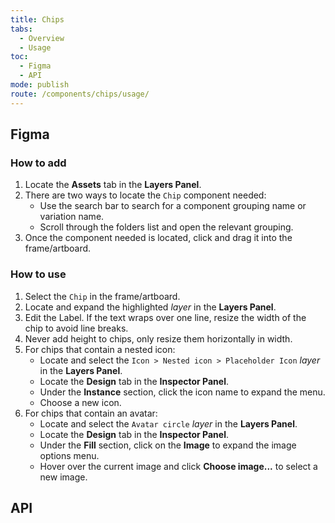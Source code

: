 ```yaml
---
title: Chips
tabs:
  - Overview
  - Usage
toc:
  - Figma
  - API
mode: publish
route: /components/chips/usage/
---
```



## Figma

### How to add

1. Locate the **Assets** tab in the **Layers Panel**.
2. There are two ways to locate the `Chip` component needed:
   - Use the search bar to search for a component grouping name or variation name.
   - Scroll through the folders list and open the relevant grouping.
3. Once the component needed is located, click and drag it into the frame/artboard.

### How to use

1. Select the `Chip` in the frame/artboard.
2. Locate and expand the highlighted _layer_ in the **Layers Panel**.
3. Edit the Label. If the text wraps over one line, resize the width of the chip to avoid line breaks.
4. Never add height to chips, only resize them horizontally in width.
5. For chips that contain a nested icon:
   - Locate and select the `Icon > Nested icon > Placeholder Icon` _layer_ in the **Layers Panel**.
   - Locate the **Design** tab in the **Inspector Panel**.
   - Under the **Instance** section, click the icon name to expand the menu.
   - Choose a new icon.
6. For chips that contain an avatar:
   - Locate and select the `Avatar circle` _layer_ in the **Layers Panel**.
   - Locate the **Design** tab in the **Inspector Panel**.
   - Under the **Fill** section, click on the **Image** to expand the image options menu.
   - Hover over the current image and click **Choose image...** to select a new image.

## API

<PropsTable props={Chip.__docgenInfo.props} />
